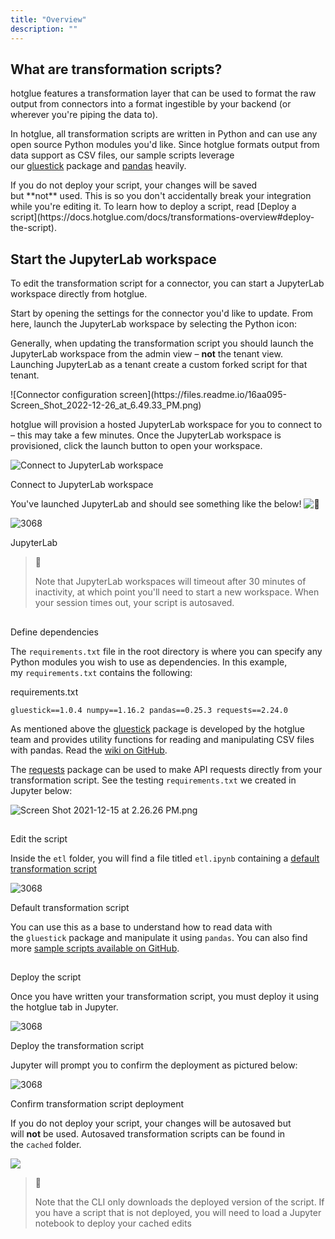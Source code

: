 ```yaml
---
title: "Overview"
description: ""
---
```

## What are transformation scripts?

hotglue features a transformation layer that can be used to format the raw output from connectors into a format ingestible by your backend (or wherever you're piping the data to).

In hotglue, all transformation scripts are written in Python and can use any open source Python modules you'd like. Since hotglue formats output from data support as CSV files, our sample scripts leverage our [gluestick](https://github.com/hotgluexyz/gluestick) package and [pandas](https://pandas.pydata.org/) heavily.

<Warning>
If you do not deploy your script, your changes will be saved but **not** used. This is so you don't accidentally break your integration while you're editing it. To learn how to deploy a script, read [Deploy a script](https://docs.hotglue.com/docs/transformations-overview#deploy-the-script).
</Warning>

## Start the JupyterLab workspace

To edit the transformation script for a connector, you can start a JupyterLab workspace directly from hotglue.

Start by opening the settings for the connector you'd like to update. From here, launch the JupyterLab workspace by selecting the Python icon:

<Note>

Generally, when updating the transformation script you should launch the JupyterLab workspace from the admin view – **not** the tenant view. Launching JupyterLab as a tenant create a custom forked script for that tenant.

</Note>

<Frame caption="Connector configuration screen">
![Connector configuration screen](https://files.readme.io/16aa095-Screen_Shot_2022-12-26_at_6.49.33_PM.png)
</Frame>

hotglue will provision a hosted JupyterLab workspace for you to connect to – this may take a few minutes. Once the JupyterLab workspace is provisioned, click the launch button to open your workspace.

![Connect to JupyterLab workspace](https://files.readme.io/00ef48d-Screen_Shot_2022-12-26_at_6.47.36_PM.png)

Connect to JupyterLab workspace

You've launched JupyterLab and should see something like the below! ![:tada:](https://docs.hotglue.com/public/img/emojis/tada.png ":tada:")

![3068](https://files.readme.io/194d16c-Screen_Shot_2021-12-15_at_2.25.46_PM.png "Screen Shot 2021-12-15 at 2.25.46 PM.png")

JupyterLab

> 📘
>
> Note that JupyterLab workspaces will timeout after 30 minutes of inactivity, at which point you'll need to start a new workspace. When your session times out, your script is autosaved.

##

Define dependencies

[](https://docs.hotglue.com/docs/transformations-overview#define-dependencies)

The `requirements.txt` file in the root directory is where you can specify any Python modules you wish to use as dependencies. In this example, my `requirements.txt` contains the following:

requirements.txt

`gluestick==1.0.4 numpy==1.16.2 pandas==0.25.3 requests==2.24.0`

As mentioned above the [gluestick](https://github.com/hotgluexyz/gluestick) package is developed by the hotglue team and provides utility functions for reading and manipulating CSV files with pandas. Read the [wiki on GitHub](https://github.com/hotgluexyz/gluestick/wiki).

The [requests](https://docs.python-requests.org/en/latest/) package can be used to make API requests directly from your transformation script. See the testing `requirements.txt` we created in Jupyter below:

![](https://files.readme.io/17a8a77-Screen_Shot_2021-12-15_at_2.26.26_PM.png "Screen Shot 2021-12-15 at 2.26.26 PM.png")

##

Edit the script

[](https://docs.hotglue.com/docs/transformations-overview#edit-the-script)

Inside the `etl` folder, you will find a file titled `etl.ipynb` containing a [default transformation script](https://github.com/hotgluexyz/recipes/blob/master/src/default.ipynb)

![3068](https://files.readme.io/f530f18-Screen_Shot_2021-12-15_at_2.31.18_PM.png "Screen Shot 2021-12-15 at 2.31.18 PM.png")

Default transformation script

You can use this as a base to understand how to read data with the `gluestick` package and manipulate it using `pandas`. You can also find more [sample scripts available on GitHub](https://github.com/hotgluexyz/recipes/tree/master/src).

##

Deploy the script

[](https://docs.hotglue.com/docs/transformations-overview#deploy-the-script)

Once you have written your transformation script, you must deploy it using the hotglue tab in Jupyter.

![3068](https://files.readme.io/b1680a8-Screen_Shot_2021-12-15_at_2.34.44_PM.png "Screen Shot 2021-12-15 at 2.34.44 PM.png")

Deploy the transformation script

Jupyter will prompt you to confirm the deployment as pictured below:

![3068](https://files.readme.io/d554c88-Screen_Shot_2021-12-15_at_2.36.06_PM.png "Screen Shot 2021-12-15 at 2.36.06 PM.png")

Confirm transformation script deployment

If you do not deploy your script, your changes will be autosaved but will **not** be used. Autosaved transformation scripts can be found in the `cached` folder.

![](https://files.readme.io/7fc9101-Screen_Shot_2022-12-26_at_6.49.12_PM.png)

> 📘
>
> Note that the CLI only downloads the deployed version of the script. If you have a script that is not deployed, you will need to load a Jupyter notebook to deploy your cached edits
